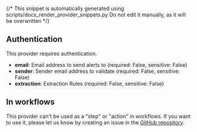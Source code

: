 {/* This snippet is automatically generated using scripts/docs_render_provider_snippets.py 
Do not edit it manually, as it will be overwritten */}

## Authentication
This provider requires authentication.
- **email**: Email address to send alerts to (required: False, sensitive: False)
- **sender**: Sender email address to validate (required: False, sensitive: False)
- **extraction**: Extraction Rules (required: False, sensitive: False)


## In workflows

This provider can't be used as a "step" or "action" in workflows. If you want to use it, please let us know by creating an issue in the [GitHub repository](https://github.com/keephq/keep/issues).


